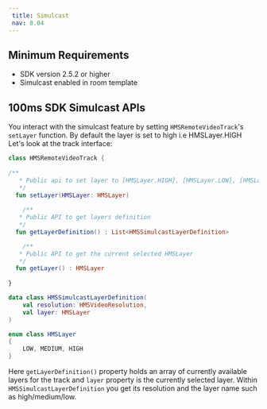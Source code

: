 ```yaml
---
 title: Simulcast
 nav: 8.04
---
```


## Minimum Requirements

- SDK version 2.5.2 or higher
- Simulcast enabled in room template

## 100ms SDK Simulcast APIs

You interact with the simulcast feature by setting `HMSRemoteVideoTrack`'s `setLayer` function. By default the layer is set to high i.e HMSLayer.HIGH Let's look at the track interface:

```kotlin
class HMSRemoteVideoTrack {
	
/**
   * Public api to set layer to [HMSLayer.HIGH], [HMSLayer.LOW], [HMSLayer.MEDIUM]
   */
  fun setLayer(HMSLayer: HMSLayer)
		
	/**
   * Public API to get layers definition
   */
  fun getLayerDefinition() : List<HMSSimulcastLayerDefinition>

	/**
   * Public API to get the current selected HMSLayer
   */
  fun getLayer() : HMSLayer
    
}

data class HMSSimulcastLayerDefinition(
	val resolution: HMSVideoResolution, 
	val layer: HMSLayer
)

enum class HMSLayer 
{ 
	LOW, MEDIUM, HIGH 
}
```

Here `getLayerDefinition()` property holds an array of currently available layers for the track and `layer` property is the currently selected layer.  Within `HMSSimulcastLayerDefinition` you get its resolution and the layer name such as high/medium/low. 

